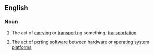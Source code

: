 ==English==

===Noun===
{{en-noun|-}}

# {{chiefly|in combination}} The act of [[carrying]] or [[transporting]] something; [[transportation]]
# {{computing}} The act of [[porting]] [[software]] between [[hardware]] or [[operating system]] [[platform]]s